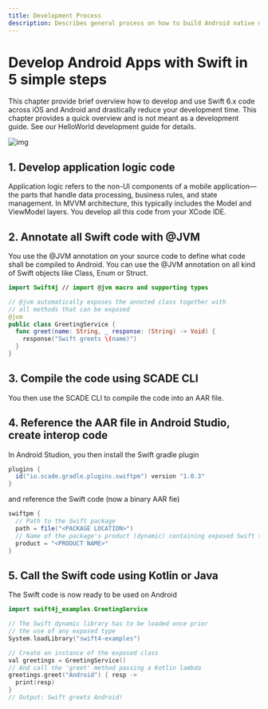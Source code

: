 ```yaml
---
title: Development Process
description: Describes general process on how to build Android native mobile apps with Swift 
---
```


# Develop Android Apps with Swift in 5 simple steps
This chapter provide brief overview how to develop and use Swift 6.x code across iOS and Android and drastically reduce your development time. This chapter provides a quick overview and is not meant as a development guide. See our HelloWorld development guide for details.




![img](./../img/DeveloperProcess.png)

## 1. Develop application logic code
Application logic refers to the non-UI components of a mobile application—the parts that handle data processing, business rules, and state management. In MVVM architecture, this typically includes the Model and ViewModel layers. You develop all this code from your XCode IDE.

## 2. Annotate all Swift code with @JVM
You use the @JVM annotation on your source code to define what code shall be compiled to Android. You can use the @JVM annotation on all kind of Swift objects like Class, Enum or Struct.


```swift
import Swift4j // import @jvm macro and supporting types 

// @jvm automatically exposes the annoted class together with
// all methods that can be exposed
@jvm 
public class GreetingService {
  func greet(name: String, _ response: (String) -> Void) {        
    response("Swift greets \(name)")
  }
}
```
## 3. Compile the code using SCADE CLI
You then use the SCADE CLI to compile the code into an AAR file.

## 4. Reference the AAR file in Android Studio, create interop code
In Android Studion, you then install the Swift gradle plugin 

```groovy
plugins {
  id("io.scade.gradle.plugins.swiftpm") version "1.0.3" 
}
```
and reference the Swift code (now a binary AAR fie)

```groovy
swiftpm { 
  // Path to the Swift package
  path = file("<PACKAGE LOCATION>")
  // Name of the package's product (dynamic) containing exposed Swift targets
  product = "<PRODUCT NAME>"
}
```

## 5. Call the Swift code using Kotlin or Java
The Swift code is now ready to be used on Android

```swift
import swift4j_examples.GreetingService

// The Swift dynamic library has to be loaded once prior
// the use of any exposed type  
System.loadLibrary("swift4-examples")

// Create an instance of the exposed class 
val greetings = GreetingService()
// And call the 'greet' method passing a Kotlin lambda  
greetings.greet("Android") { resp ->
  print(resp)    
}
// Output: Swift greets Android!
```
